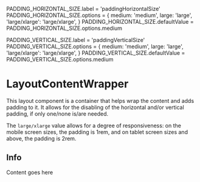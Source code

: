 
PADDING_HORIZONTAL_SIZE.label = 'paddingHorizontalSize'
PADDING_HORIZONTAL_SIZE.options = {
  medium: 'medium',
  large: 'large',
  'large/xlarge': 'large/xlarge',
}
PADDING_HORIZONTAL_SIZE.defaultValue = PADDING_HORIZONTAL_SIZE.options.medium

PADDING_VERTICAL_SIZE.label = 'paddingVerticalSize'
PADDING_VERTICAL_SIZE.options = {
  medium: 'medium',
  large: 'large',
  'large/xlarge': 'large/xlarge',
}
PADDING_VERTICAL_SIZE.defaultValue = PADDING_VERTICAL_SIZE.options.medium

<Meta title="Layout/LayoutContentWrapper" component={LayoutContentWrapper} />

# LayoutContentWrapper

This layout component is a container that helps wrap the content and adds padding to it. It allows for the disabling of  the horizontal and/or vertical padding, if only one/none is/are needed.

The `large/xlarge` value allows for a degree of responsiveness: on the mobile screen sizes, the padding is 1rem, and on tablet screen sizes and above, the padding is 2rem.

<Props of={LayoutContentWrapper} />

## Info
<Preview>
  <Story name="LayoutContentWrapper">
    <LayoutContentWrapper
      paddingHorizontal={boolean('paddingHorizontal', true)}
      paddingVertical={boolean('paddingVertical', true)}
      paddingHorizontalSize={radios(PADDING_HORIZONTAL_SIZE.label, PADDING_HORIZONTAL_SIZE.options, PADDING_HORIZONTAL_SIZE.defaultValue)}
      paddingVerticalSize={radios(PADDING_VERTICAL_SIZE.label, PADDING_VERTICAL_SIZE.options, PADDING_VERTICAL_SIZE.defaultValue)}
    >
      <div className={css.exampleContent}>Content goes here</div>
    </LayoutContentWrapper>
  </Story>
</Preview>
